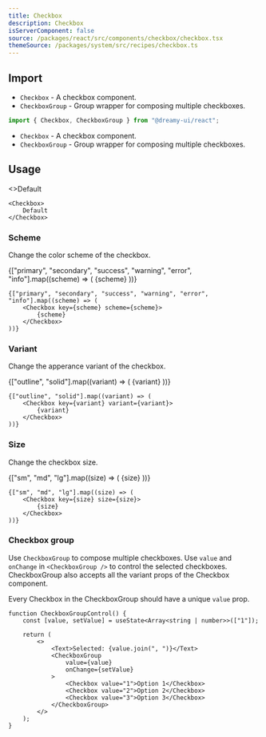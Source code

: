 ```yaml
---
title: Checkbox
description: Checkbox 
isServerComponent: false
source: /packages/react/src/components/checkbox/checkbox.tsx
themeSource: /packages/system/src/recipes/checkbox.ts
---
```


## Import

- `Checkbox` - A checkbox component.
- `CheckboxGroup` - Group wrapper for composing multiple checkboxes.

```jsx
import { Checkbox, CheckboxGroup } from "@dreamy-ui/react";
```

- `Checkbox` - A checkbox component.
- `CheckboxGroup` - Group wrapper for composing multiple checkboxes.

## Usage

<Wrapper>
	<Checkbox>
		<>Default</>
	</Checkbox>
</Wrapper>

```tsx
<Checkbox>
	Default
</Checkbox>
```

### Scheme

Change the color scheme of the checkbox.

<Wrapper>
	{["primary", "secondary", "success", "warning", "error", "info"].map((scheme) => (
		<Checkbox key={scheme} scheme={scheme}>
			{scheme}
		</Checkbox>
	))}
</Wrapper>

```tsx
{["primary", "secondary", "success", "warning", "error", "info"].map((scheme) => (
	<Checkbox key={scheme} scheme={scheme}>
		{scheme}
	</Checkbox>
))}
```

### Variant

Change the apperance variant of the checkbox.

<Wrapper>
	{["outline", "solid"].map((variant) => (
		<Checkbox key={variant} variant={variant}>
		{variant}
		</Checkbox>
	))}
</Wrapper>

```tsx
{["outline", "solid"].map((variant) => (
	<Checkbox key={variant} variant={variant}>
		{variant}
	</Checkbox>
))}
```

### Size

Change the checkbox size.

<Wrapper>
	{["sm", "md", "lg"].map((size) => (
		<Checkbox key={size} size={size}>
			{size}
		</Checkbox>
	))}
</Wrapper>

```tsx
{["sm", "md", "lg"].map((size) => (
	<Checkbox key={size} size={size}>
		{size}
	</Checkbox>
))}
```

### Checkbox group

Use `CheckboxGroup` to compose multiple checkboxes. Use `value` and `onChange` in `<CheckboxGroup />` to control the selected checkboxes. CheckboxGroup also accepts all the variant props of the Checkbox component.

Every Checkbox in the CheckboxGroup should have a unique `value` prop.

<Wrapper>
	<CheckboxGroupControl />
</Wrapper>

```tsx
function CheckboxGroupControl() {
    const [value, setValue] = useState<Array<string | number>>(["1"]);

    return (
        <>
            <Text>Selected: {value.join(", ")}</Text>
            <CheckboxGroup
                value={value}
                onChange={setValue}
            >
                <Checkbox value="1">Option 1</Checkbox>
                <Checkbox value="2">Option 2</Checkbox>
                <Checkbox value="3">Option 3</Checkbox>
            </CheckboxGroup>
        </>
    );
}
```
